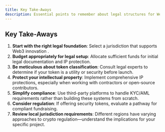 ```yaml
---
title: Key Take-Aways
description: Essential points to remember about legal structures for Web3
---
```


## Key Take-Aways
1. **Start with the right legal foundation**: Select a jurisdiction that supports Web3 innovation .
2. **Budget appropriately for legal setup**: Allocate sufficient funds for initial legal documentation and IP protection.
3. **Be meticulous about token classification**: Consult legal experts to determine if your token is a utility or security before launch.
4. **Protect your intellectual property**: Implement comprehensive IP protections, especially when working with contractors or open-source contributors.
5. **Simplify compliance**: Use third-party platforms to handle KYC/AML requirements rather than building these systems from scratch.
6. **Consider regulation**: If offering security tokens, evaluate a pathway for compliant fundraising.
7. **Review local jurisdiction requirements**: Different regions have varying approaches to crypto regulation—understand the implications for your specific project.
